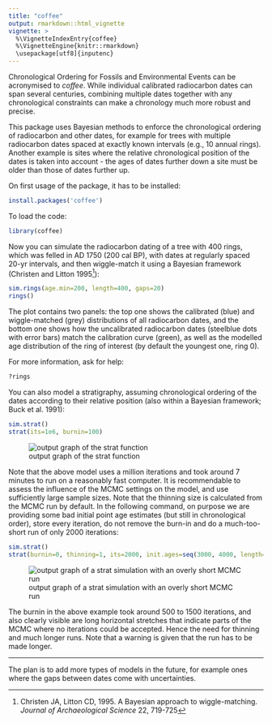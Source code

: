 ```yaml
---
title: "coffee"
output: rmarkdown::html_vignette
vignette: >
  %\VignetteIndexEntry{coffee}
  %\VignetteEngine{knitr::rmarkdown}
  \usepackage[utf8]{inputenc}
---
```


Chronological Ordering for Fossils and Environmental Events can be acronymised to *coffee*. While individual calibrated radiocarbon dates can span several centuries, combining multiple dates together with any chronological constraints can make a chronology much more robust and precise.

This package uses Bayesian methods to enforce the chronological ordering of radiocarbon and other dates, for example for trees with multiple radiocarbon dates spaced at exactly known intervals (e.g., 10 annual rings). Another example is sites where the relative chronological position of the dates is taken into account - the ages of dates further down a site must be older than those of dates further up.

On first usage of the package, it has to be installed: 

```r
install.packages('coffee')
``` 

To load the code:

```r
library(coffee)
```

Now you can simulate the radiocarbon dating of a tree with 400 rings, which was felled in AD 1750 (200 cal BP), with dates at regularly spaced 20-yr intervals, and then wiggle-match it using a Bayesian framework (Christen and Litton 1995[^1]):

```r
sim.rings(age.min=200, length=400, gaps=20)
rings()
```

The plot contains two panels: the top one shows the calibrated (blue) and wiggle-matched (grey) distributions of all radiocarbon dates, and the bottom one shows how the uncalibrated radiocarbon dates (steelblue dots with error bars) match the calibration curve (green), as well as the modelled age distribution of the ring of interest (by default the youngest one, ring 0).

For more information, ask for help:

```r
?rings
```

You can also model a stratigraphy, assuming chronological ordering of the dates according to their relative position (also within a Bayesian framework; Buck et al. 1991):

```r
sim.strat()
strat(its=1e6, burnin=100)
```

![output graph of the strat function](./strat.png)

Note that the above model uses a million iterations and took around 7 minutes to run on a reasonably fast computer. It is recommendable to assess the influence of the MCMC settings on the model, and use sufficiently large sample sizes. Note that the thinning size is calculated from the MCMC run by default. In the following command, on purpose we are providing some bad initial point age estimates (but still in chronological order), store every iteration, do not remove the burn-in and do a much-too-short run of only 2000 iterations:

```r
sim.strat()
strat(burnin=0, thinning=1, its=2000, init.ages=seq(3000, 4000, length=5))
````

![output graph of a strat simulation with an overly short MCMC run](./strat_short.png)

The burnin in the above example took around 500 to 1500 iterations, and also clearly visible are long horizontal stretches that indicate parts of the MCMC where no iterations could be accepted. Hence the need for thinning and much longer runs. Note that a warning is given that the run has to be made longer.

***

The plan is to add more types of models in the future, for example ones where the gaps between dates come with uncertainties.


[^1]: Christen JA, Litton CD, 1995. A Bayesian approach to wiggle-matching. *Journal of Archaeological Science* 22, 719-725

[^2]: Buck CE, Kenworthy JB, Litton CD, Smith AFM, 1991. Combining archaeological and radiocarbon information: a Bayesian approach to calibration. *Antiquity* 65, 808-821.
